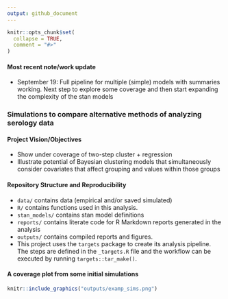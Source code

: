 ```yaml
---
output: github_document
---
```


```r
knitr::opts_chunk$set(
  collapse = TRUE,
  comment = "#>"
)
```

#### Most recent note/work update

-   September 19: Full pipeline for multiple (simple) models with summaries working. Next step to explore some coverage and then start expanding the complexity of the stan models

### Simulations to compare alternative methods of analyzing serology data

#### Project Vision/Objectives

-   Show under coverage of two-step cluster + regression
-   Illustrate potential of Bayesian clustering models that simultaneously consider covariates that affect grouping and values within those groups 
            
#### Repository Structure and Reproducibility

-   `data/` contains data (empirical and/or saved simulated)
-   `R/` contains functions used in this analysis. 
-   `stan_models/` contains stan model definitions 
-   `reports/` contains literate code for R Markdown reports generated in the analysis
-   `outputs/` contains compiled reports and figures.
-   This project uses the `targets` package to create its analysis pipeline.  The steps are
    defined in the `_targets.R` file and the workflow can be executed by running `targets::tar_make()`.
    
#### A coverage plot from some initial simulations

```r
knitr::include_graphics("outputs/examp_sims.png")
```

